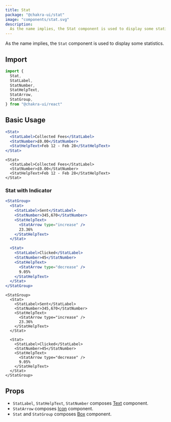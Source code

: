 ```yaml
---
title: Stat
package: "@chakra-ui/stat"
image: "components/stat.svg"
description:
  As the name implies, the Stat component is used to display some statistics.
---
```


As the name implies, the `Stat` component is used to display some statistics.

## Import

```js
import {
  Stat,
  StatLabel,
  StatNumber,
  StatHelpText,
  StatArrow,
  StatGroup,
} from "@chakra-ui/react"
```

## Basic Usage

```jsx
<Stat>
  <StatLabel>Collected Fees</StatLabel>
  <StatNumber>£0.00</StatNumber>
  <StatHelpText>Feb 12 - Feb 28</StatHelpText>
</Stat>
```

```tsx
<Stat>
  <StatLabel>Collected Fees</StatLabel>
  <StatNumber>£0.00</StatNumber>
  <StatHelpText>Feb 12 - Feb 28</StatHelpText>
</Stat>
```

### Stat with Indicator

```jsx
<StatGroup>
  <Stat>
    <StatLabel>Sent</StatLabel>
    <StatNumber>345,670</StatNumber>
    <StatHelpText>
      <StatArrow type="increase" />
      23.36%
    </StatHelpText>
  </Stat>

  <Stat>
    <StatLabel>Clicked</StatLabel>
    <StatNumber>45</StatNumber>
    <StatHelpText>
      <StatArrow type="decrease" />
      9.05%
    </StatHelpText>
  </Stat>
</StatGroup>
```

```tsx
<StatGroup>
  <Stat>
    <StatLabel>Sent</StatLabel>
    <StatNumber>345,670</StatNumber>
    <StatHelpText>
      <StatArrow type="increase" />
      23.36%
    </StatHelpText>
  </Stat>

  <Stat>
    <StatLabel>Clicked</StatLabel>
    <StatNumber>45</StatNumber>
    <StatHelpText>
      <StatArrow type="decrease" />
      9.05%
    </StatHelpText>
  </Stat>
</StatGroup>
```

## Props

- `StatLabel`, `StatHelpText`, `StatNumber` composes
  [Text](/docs-purity-ui-dashboard/docs/typography/text) component.
- `StatArrow` composes [Icon](/docs-purity-ui-dashboard/icon) component.
- `Stat` and `StatGroup` composes [Box](/docs-purity-ui-dashboard/docs/layout/box) component.

<PropsTable of="Stat" />
